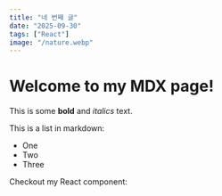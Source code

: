 ```yaml
---
title: "네 번째 글"
date: "2025-09-30"
tags: ["React"]
image: "/nature.webp"
---
```


# Welcome to my MDX page!

This is some **bold** and _italics_ text.

This is a list in markdown:

- One
- Two
- Three

Checkout my React component:
